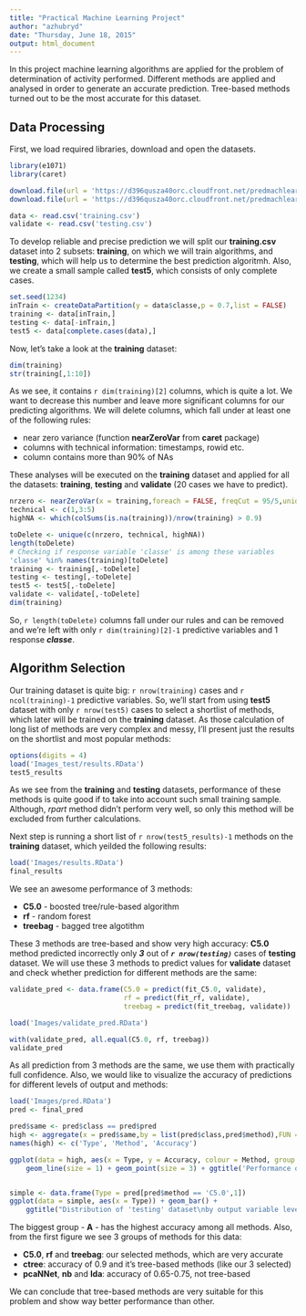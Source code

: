 ```yaml
---
title: "Practical Machine Learning Project"
author: "azhubryd"
date: "Thursday, June 18, 2015"
output: html_document
---
```


In this project machine learning algorithms are applied for the problem of determination of activity performed. Different methods are applied and analysed in order to generate an accurate prediction. Tree-based methods turned out to be the most accurate for this dataset.

## Data Processing


First, we load required libraries, download and open the datasets.

```r
library(e1071)
library(caret)
```
```r
download.file(url = 'https://d396qusza40orc.cloudfront.net/predmachlearn/pml-training.csv', 'training.csv')
download.file(url = 'https://d396qusza40orc.cloudfront.net/predmachlearn/pml-testing.csv', 'testing.csv')
```

```r
data <- read.csv('training.csv')
validate <- read.csv('testing.csv')
```

To develop reliable and precise prediction we will split our **training.csv** dataset
into 2 subsets: **training**, on which we will train algorithms, and **testing**, which will help us to determine the best prediction algoritmh. Also, we create a small sample called **test5**, which consists of only complete cases.


``` r
set.seed(1234)
inTrain <- createDataPartition(y = data$classe,p = 0.7,list = FALSE)
training <- data[inTrain,]
testing <- data[-inTrain,]
test5 <- data[complete.cases(data),]
```

Now, let's take a look at the **training** dataset:

```r
dim(training)
str(training[,1:10])
```

As we see, it contains `r dim(training)[2]` columns, which is quite a lot. We want to decrease this number and leave more significant columns for our predicting algorithms. We will delete columns, which fall under at least one of the following rules:

- near zero variance (function **nearZeroVar** from **caret** package)
- columns with technical information: timestamps, rowid etc.
- column contains more than 90% of NAs
    
These analyses will be executed on the **training** dataset and applied for all the datasets: **training**, **testing** and **validate** (20 cases we have to predict).

```r
nrzero <- nearZeroVar(x = training,foreach = FALSE, freqCut = 95/5,uniqueCut = 10,saveMetrics = FALSE,allowParallel = TRUE)
technical <- c(1,3:5)
highNA <- which(colSums(is.na(training))/nrow(training) > 0.9)

toDelete <- unique(c(nrzero, technical, highNA))
length(toDelete)
# Checking if response variable 'classe' is among these variables
'classe' %in% names(training)[toDelete]
training <- training[,-toDelete]
testing <- testing[,-toDelete]
test5 <- test5[,-toDelete]
validate <- validate[,-toDelete]
dim(training)
```

So, `r length(toDelete)` columns fall under our rules and can be removed and we're left with only `r dim(training)[2]-1` predictive variables and 1 response ***classe***.

## Algorithm Selection

Our training dataset is quite big: `r nrow(training)` cases and `r ncol(training)-1` predictive variables. So, we'll start from using **test5** dataset with only `r nrow(test5)` cases to select a shortlist of methods, which later will be trained on the **training** dataset. As those calculation of long list of methods are very complex and messy, I'll present just the results on the shortlist and most popular methods:

```r
options(digits = 4)
load('Images_test/results.RData')
test5_results
```

As we see from the **training** and **testing** datasets, performance of these methods is quite good if to take into account such small training sample. Although, *rpart* method didn't perform very well, so only this method will be excluded from further calculations.

Next step is running a short list of `r nrow(test5_results)-1` methods on the **training** dataset, which yeilded the following results:

```r
load('Images/results.RData')
final_results
```

We see an awesome performance of 3 methods:

- **C5.0** - boosted tree/rule-based algorithm
- **rf** - random forest
- **treebag** - bagged tree algotithm

These 3 methods are tree-based and show very high accuracy: **C5.0** method predicted incorrectly only  ***3*** out of ***`r nrow(testing)`*** cases of **testing** dataset. We will use these 3 methods to predict values for **validate** dataset and check whether  prediction for different methods are the same:

```r
validate_pred <- data.frame(C5.0 = predict(fit_C5.0, validate),
                            rf = predict(fit_rf, validate),
                            treebag = predict(fit_treebag, validate))
```
```r
load('Images/validate_pred.RData')
```
```r
with(validate_pred, all.equal(C5.0, rf, treebag))
validate_pred
```

As all prediction from 3 methods are the same, we use them with practically full confidence. Also, we would like to visualize the accuracy of predictions for different levels of output and methods:

```r
load('Images/pred.RData')
pred <- final_pred

pred$same <- pred$class == pred$pred
high <- aggregate(x = pred$same,by = list(pred$class,pred$method),FUN = mean,simplify = TRUE)
names(high) <- c('Type', 'Method', 'Accuracy')

ggplot(data = high, aes(x = Type, y = Accuracy, colour = Method, group = Method)) +
    geom_line(size = 1) + geom_point(size = 3) + ggtitle('Performance on \'testing\' dataset\ntrained on \'training\'')


simple <- data.frame(Type = pred[pred$method == 'C5.0',1])
ggplot(data = simple, aes(x = Type)) + geom_bar() +
    ggtitle("Distribution of 'testing' dataset\nby output variable level")
```

The biggest group - **A** - has the highest accuracy among all methods. Also, from the first figure we see 3 groups of methods for this data:

- **C5.0**, **rf** and **treebag**: our selected methods, which are very accurate
- **ctree**: accuracy of 0.9 and it's tree-based methods (like our 3 selected)
- **pcaNNet**, **nb** and **lda**: accuracy of 0.65-0.75, not tree-based

We can conclude that tree-based methods are very suitable for this problem and show way better performance than other.
